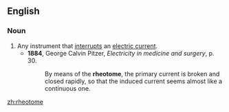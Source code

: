 ==English==

===Noun===
{{en-noun}}

# Any instrument that [[interrupt]]s an [[electric current]].
#*'''1884''', George Calvin Pitzer, ''Electricity in medicine and surgery'', p. 30.
#*:By means of the '''rheotome''', the primary current is broken and closed rapidly, so that the induced current seems almost like a continuous one.

[[zh:rheotome]]